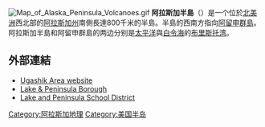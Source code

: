 {{expand|time=2016-12-03T04:41:23+00:00}}
{{unreferenced|time=2016-12-03T04:41:23+00:00}}
[[File:Map_of_Alaska_Peninsula_Volcanoes.gif|thumb]]
'''阿拉斯加半島'''（{{lang|en|'''Alaska Peninsula'''}}）是一个位於[[北美洲|北美洲]]西北部的[[阿拉斯加州|阿拉斯加州]]南側長達800千米的半島。半島的西南方指向[[阿留申群島|阿留申群島]]。阿拉斯加半島和阿留申群島的两边分别是[[太平洋|太平洋]]與[[白令海|白令海]]的[[布里斯托湾|布里斯托湾]]。

== 外部連結 ==
*[http://www.ugashik.com/ Ugashik Area website] {{Wayback|url=http://www.ugashik.com/ |date=20051229081732 }}
*[https://web.archive.org/web/20100707213713/http://www.naco.org/Template.cfm?Section=Find_a_County Lake & Peninsula Borough]
*[http://www.lpsd.com/ Lake and Peninsula School District] {{Wayback|url=http://www.lpsd.com/ |date=20051225063426 }}

{{Authority control}}
{{Alaska-stub}}
[[Category:阿拉斯加地理|Category:阿拉斯加地理]]
[[Category:美国半岛|Category:美国半岛]]
